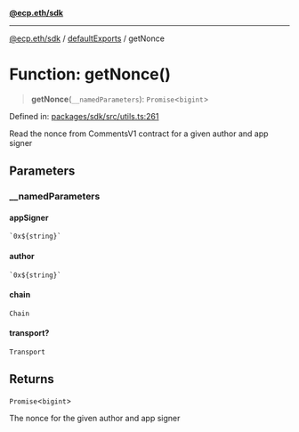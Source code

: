 [**@ecp.eth/sdk**](/sdk-reference/index.mdx)

***

[@ecp.eth/sdk](/sdk-reference/index.mdx) / [defaultExports](/sdk-reference/defaultExports/index.mdx) / getNonce

# Function: getNonce()

> **getNonce**(`__namedParameters`): `Promise`\<`bigint`\>

Defined in: [packages/sdk/src/utils.ts:261](https://github.com/ecp-eth/comments-monorepo/blob/main/packages/sdk/src/utils.ts#L261)

Read the nonce from CommentsV1 contract for a given author and app signer

## Parameters

### \_\_namedParameters

#### appSigner

`` `0x${string}` ``

#### author

`` `0x${string}` ``

#### chain

`Chain`

#### transport?

`Transport`

## Returns

`Promise`\<`bigint`\>

The nonce for the given author and app signer
